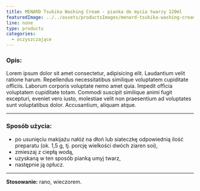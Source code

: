 ```yaml
---
title: MENARD Tsukika Washing Cream - pianka do mycia twarzy 120ml
featuredImage: ../../assets/productsImages/menard-tsukika-washing-cream-pianka-do-mycia-twarzy-120ml.png
line: none
type: products
categories:
  - oczyszczające
---
```


<h3>Opis:</h3>

Lorem ipsum dolor sit amet consectetur, adipisicing elit. Laudantium velit ratione harum. Repellendus necessitatibus similique voluptatem cupiditate officiis. Laborum corporis voluptate nemo amet quia. Impedit officia voluptatem cupiditate totam. Commodi suscipit similique animi fugit excepturi, eveniet vero iusto, molestiae velit non praesentium ad voluptates sunt voluptatibus dolor. Accusantium, aliquam atque.

---

### Sposób użycia:

- po usunięciu makijażu nałóż na dłoń lub siateczkę odpowiednią ilość preparatu (ok. 1,5 g, tj. porcję wielkości dwóch ziaren soi),
- zmieszaj z ciepłą wodą,
- uzyskaną w ten sposób pianką umyj twarz,
- następnie ją opłucz.

---

**Stosowanie:** rano, wieczorem.
